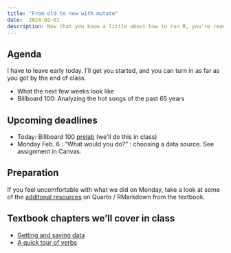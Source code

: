 ```yaml
---
title: "From old to new with mutate"
date:  2024-02-01
description: Now that you know a little about how to run R, you're ready to do some analysis. This example gets you acclimated to the next few weeks using Billboard's Hot 100 list for the last 65 years. 
--- 
```


## Agenda

::: callout-note
I have to leave early today. I'll get you started, and you can turn in as far as you got by the end of class.  
::: 

* What the next few weeks look like
* Billboard 100: Analyzing the hot songs of the past 65 years 


## Upcoming deadlines

* [Today]{.sked-dates}: Billboard 100 [prelab](https://github.com/cronkitedata/maij-data/tree/main/prelabs)  (we'll do this in class)
* [Monday Feb. 6]{.sked-dates} : "What would you do?" : choosing a data source. See assignment in Canvas.


## Preparation

If you feel uncomfortable with what we did on Monday, take a look at some of the [additonal resources](http://cronkitedata.github.io/djtextbook/r-quarto.html#other-resources) on Quarto / RMarkdown from the textbook.

## Textbook chapters we'll cover in class

* [Getting and saving data](https://cronkitedata.github.io/djtextbook/r-data-import.html)
* [A quick tour of verbs](https://cronkitedata.github.io/djtextbook/r-verbs.html)


